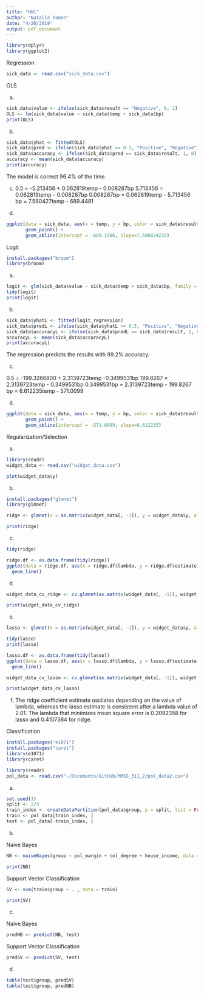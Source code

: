 ```yaml
---
title: "HW1"
author: "Natalie Tomeh"
date: "4/20/2019"
output: pdf_document
---
```

```r

library(dplyr)
library(ggplot2)

```


Regression  
```r
sick_data <- read.csv("sick_data.csv")
```

OLS 

a. 
```r
sick_data$value <- ifelse(sick_data$result == "Negative", 0, 1)
OLS <- lm(sick_data$value ~ sick_data$temp + sick_data$bp)
print(OLS)
```

b. 
```r
sick_data$yhat <- fitted(OLS)
sick_data$pred <- ifelse(sick_data$yhat >= 0.5, "Positive", "Negative")
sick_data$accuracy <- ifelse(sick_data$pred == sick_data$result, 1, 0)
accuracy <- mean(sick_data$accuracy)
print(accuracy)
```
The model is correct 96.4% of the time. 

c. 
0.5 = -5.213456 + 0.062819temp - 0.008287bp 
5.713456 = 0.062819temp - 0.008287bp
0.008287bp = 0.062819temp - 5.713456
bp = 7.580427temp - 689.4481

d. 
```r
ggplot(data = sick_data, aes(x = temp, y = bp, color = sick_data$result)) +
       geom_point() +
       geom_abline(intercept = -689.1506, slope=7.580824232)
```


Logit 

```r
install.packages("broom")
library(broom)
```

a. 
```r
logit <- glm(sick_data$value ~ sick_data$temp + sick_data$bp, family = binomial)
tidy(logit)
print(logit)
```

b. 

```r
sick_data$yhatL <- fitted(logit_regression)
sick_data$predL <- ifelse(sick_data$yhatL >= 0.5, "Positive", "Negative")
sick_data$accuracyL <- ifelse(sick_data$predL == sick_data$result, 1, 0)
accuracyL <- mean(sick_data$accuracyL)
print(accuracyL)
```
The regression predicts the results with 99.2% accuracy. 

c. 

0.5 = -199.3266800 + 2.3139723temp -0.3499531bp 
199.8267 = 2.3139723temp - 0.3499531bp
0.3499531bp = 2.3139723temp - 199.8267
bp = 6.612235temp - 571.0099


d. 
```r
ggplot(data = sick_data, aes(x = temp, y = bp, color = sick_data$result)) +
       geom_point() +
       geom_abline(intercept = -571.0099, slope=6.612235)
```




Regularization/Selection 

a. 
```r
library(readr)
widget_data <- read.csv("widget_data.csv")

plot(widget_data$y)
```

b. 
```r
install.packages("glmnet") 
library(glmnet)

ridge <- glmnet(x = as.matrix(widget_data[, -1]), y = widget_data$y, alpha = 0, lambda = 0.01:100)

print(ridge)

```


c. 

```r
tidy(ridge)

```
```r
ridge.df <- as.data.frame(tidy(ridge))
ggplot(data = ridge.df, aes(x = ridge.df$lambda, y = ridge.df$estimate)) + 
  geom_line()

```


d. 
```r
widget_data_cv_ridge <- cv.glmnet(as.matrix(widget_data[, -1]), widget_data$y, alpha = 0)$lambda.min 

print(widget_data_cv_ridge)

```

e. 
```r
lasso <- glmnet(x = as.matrix(widget_data[, -1]), y = widget_data$y, alpha = 1, lambda = 0.01:100)

tidy(lasso)
print(lasso)

lasso.df <- as.data.frame(tidy(lasso))
ggplot(data = lasso.df, aes(x = lasso.df$lambda, y = lasso.df$estimate)) + 
  geom_line()

widget_data_cv_lasso <- cv.glmnet(as.matrix(widget_data[, -1]), widget_data$y, alpha = 1)$lambda.min 

print(widget_data_cv_lasso)
```


f. The ridge coefficient estimate oscilates depending on the value of lambda, whereas the lasso estimate is consistent after a lambda value of 2.01. The lambda that minimizes mean square error is 0.2092358 for lasso and 0.4107384 for ridge. 


Classification 

```r
install.packages("e1071")
install.packages("caret")
library(e1071)
library(caret)
```

```r
library(readr)
pol_data <- read.csv("~/Documents/GitHub/MMSS_311_2/pol_data2.csv")

```


a. 
```r
set.seed(1)
split <- 2/3
train_index <- createDataPartition(pol_data$group, p = split, list = FALSE)
train <- pol_data[train_index, ] 
test <- pol_data[-train_index, ]
```

b. 

Naive Bayes 
```r
NB <- naiveBayes(group ~ pol_margin + col_degree + house_income, data = pol_data, laplace = 0)

print(NB)
```

Support Vector Classification 
```r
SV <- svm(train$group ~ . , data = train)

print(SV)
```


c. 

Naive Bayes 
```r
predNB <- predict(NB, test)
```

Support Vector Classification 
```r
predSV <- predict(SV, test)

```

d. 

```r
table(test$group, predSV)
table(test$group, predNB)
```


